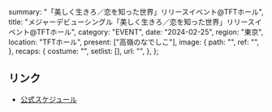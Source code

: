   summary: "「美しく生きろ／恋を知った世界」リリースイベント@TFTホール",
  title: "メジャーデビューシングル「美しく生きろ／恋を知った世界」リリースイベント@TFTホール",
  category: "EVENT",
  date: "2024-02-25",
  region: "東京",
  location: "TFTホール",
  present: ["高嶺のなでしこ"],
  image: {
    path: "",
    ref: "",
  },
  recaps: {
    costume: "",
    setlist: [],
    url: "",
  },
};

## リンク

- [公式スケジュール](https://takanenonadeshiko.jp/?p=1739)
